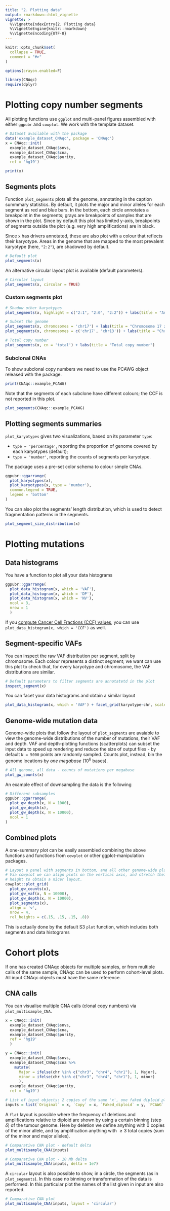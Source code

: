 ```yaml
---
title: "2. Plotting data"
output: rmarkdown::html_vignette
vignette: >
  %\VignetteIndexEntry{2. Plotting data}
  %\VignetteEngine{knitr::rmarkdown}
  %\VignetteEncoding{UTF-8}
---
```


```r
knitr::opts_chunk$set(
  collapse = TRUE,
  comment = "#>"
)

options(crayon.enabled=F)
```


```r
library(CNAqc)
require(dplyr)
```


# Plotting copy number segments

All plotting functions use `ggplot` and multi-panel figures assembled with either `ggpubr` and `cowplot`. We work with the template dataset. 

```r
# Dataset available with the package 
data('example_dataset_CNAqc', package = 'CNAqc')
x = CNAqc::init(
  example_dataset_CNAqc$snvs, 
  example_dataset_CNAqc$cna,
  example_dataset_CNAqc$purity,
  ref = 'hg19')

print(x)
```

## Segments plots

Function `plot_segments` plots all the genome, annotating in the caption summmary statistics. By default, it plots the major and minor alleles for each segment as red and blue bars. In the bottom, each circle annotates a breakpoint in the segments; grays are breakpoints of samples that are shown in the plot. Since by default this plot has limited y-axis,  breakpoints of segments outside the plot (e.g. very high amplifications) are in black.

Since `x` has drivers annotated, these are also plot with a colour that reflects their karyotype. Areas in the genome that are mapped to the most prevalent karyotype (here, `"2:2"`), are shadowed by default.

```r
# Default plot
plot_segments(x)
```

An alternative circular layout plot is available (default parameters).
```r
# Circular layout
plot_segments(x, circular = TRUE)
```

### Custom segments plot

```r
# Shadow other karyotypes
plot_segments(x, highlight = c("2:1", "2:0", "2:2")) + labs(title = "Annotate different karyotypes")

# Subset the genome
plot_segments(x, chromosomes = 'chr17') + labs(title = "Chromosome 17 zoom")
plot_segments(x, chromosomes = c('chr17', 'chr13')) + labs(title = "Chromosome 17 and 13 zoom")

# Total copy number
plot_segments(x, cn = 'total') + labs(title = "Total copy number")
```

### Subclonal CNAs

To show subclonal copy numbers we need to use the PCAWG object released with the package.

```r
print(CNAqc::example_PCAWG)
```
Note that the segments of each subclone have different colours; the CCF is not reported in this plot.
```r
plot_segments(CNAqc::example_PCAWG)
```



## Plotting segments summaries

`plot_karyotypes` gives two visualizations, based on its parameter `type`:

* `type = 'percentage'`, reporting the proportion of genome covered by each karyotypes (default);
* `type = 'number'`, reporting the counts of segments per karyotype.

The package uses a pre-set color schema to colour simple CNAs.

```r
ggpubr::ggarrange(
  plot_karyotypes(x),
  plot_karyotypes(x, type = 'number'),
  common.legend = TRUE,
  legend = 'bottom'
)
```

You can also plot the segments' length distribution, which is used to detect fragmentation patterns in the segments.
```r
plot_segment_size_distribution(x)
```

# Plotting mutations

## Data histograms

You have a function to plot all your data histograms

```r
ggpubr::ggarrange(
  plot_data_histogram(x, which = 'VAF'),
  plot_data_histogram(x, which = 'DP'),
  plot_data_histogram(x, which = 'NV'),
  ncol = 3,
  nrow = 1
  )
```

If you [compute Cancer Cell Fractions (CCF) values](https://caravagn.github.io/CNAqc/articles/ccf_computation.html), you can use `plot_data_histogram(x, which = 'CCF')` as well.

## Segment-specific VAFs 

You can inspect the raw VAF distribution per segment, split by chromosome. Each colour represents a distinct segment; we want can use this plot to check that, for every karyotype and chromosome, the VAF distributions are similar.
```r
# Default parameters to filter segments are annotatetd in the plot
inspect_segment(x)
```

You can facet your data histograms and obtain a similar layout
```r
plot_data_histogram(x, which = 'VAF') + facet_grid(karyotype~chr, scales = 'free')
```

## Genome-wide mutation data

Genome-wide plots that follow the layout of `plot_segments` are avaiable to view the genome-wide distributions of the number of mutations, their VAF and depth. VAF and depth-plotting functions (scatterplots) can subset the input data to speed up rendering and reduce the size of output files - by default `N = 5000` points are randomly sampled. 
Counts plot, instead, bin the genome locations by _one megabase_ ($10^6$ bases).

```r
# All genome, all data - counts of mutations per megabase
plot_gw_counts(x)
```

An example effect of downsampling the data is the following
```r
# Different subsamples
ggpubr::ggarrange(
  plot_gw_depth(x, N = 1000),
  plot_gw_depth(x),
  plot_gw_depth(x, N = 10000),
  ncol = 1
)
```


## Combined plots

A one-summary plot can be easily assembled combining the above functions and functions from `cowplot` or other ggplot-manipulation packages.

```r
# Layout a panel with segments in bottom, and all other genome-wide plots on top.
# Via cowplot we can align plots on the vertical axis, and stretch their relative
# height to obtain a nicer layout.
cowplot::plot_grid(
  plot_gw_counts(x),
  plot_gw_vaf(x, N = 10000),
  plot_gw_depth(x, N = 10000),
  plot_segments(x),
  align = 'v', 
  nrow = 4, 
  rel_heights = c(.15, .15, .15, .8))
```

This is actually done by the default S3 `plot` function, which includes both segments and data histograms


# Cohort plots

If one has created CNAqc objects for multiple samples, or from multiple calls of the same sample, CNAqc can be used to perform cohort-level plots. All input CNAqc objects must have the same reference. 


## CNA calls

You can visualise multiple CNA calls (clonal copy numbers) via `plot_multisample_CNA`. 

```r
x = CNAqc::init(
  example_dataset_CNAqc$snvs, 
  example_dataset_CNAqc$cna,
  example_dataset_CNAqc$purity,
  ref = 'hg19'
  )

y = CNAqc::init(
  example_dataset_CNAqc$snvs, 
  example_dataset_CNAqc$cna %>%
    mutate(
      Major = ifelse(chr %in% c("chr3", "chr4", "chr1"), 1, Major),
      minor = ifelse(chr %in% c("chr3", "chr4", "chr1"), 1, minor)
      ),
  example_dataset_CNAqc$purity,
  ref = 'hg19')

# List of input objects: 2 copies of the same 'x', one faked diploid plus one PCAWG sample
inputs = list(`Original` = x, `Copy` = x, `Faked_diploid` = y, `PCAWG` = CNAqc::example_PCAWG)
```

A `flat` layout is possible where the frequency of deletions and amplifications relative to diploid are shown by using a certain binning (step $\delta$) of the tumour genome. Here by deletion we define anything with 0 copies of the minor allele, and by amplification anything with $\geq 3$ total copies (sum of the minor and major alleles).
```r
# Comparative CNA plot - default delta
plot_multisample_CNA(inputs)
```

```r
# Comparative CNA plot - 10 Mb delta
plot_multisample_CNA(inputs, delta = 1e7)
```

A `circular` layout is also possible to show, in a circle, the segments (as in `plot_segments`). In this case no binning or transformation of the data is performed. In this particular plot the names of the list given in input are also reported.

```r
# Comparative CNA plot
plot_multisample_CNA(inputs, layout = 'circular')
```

